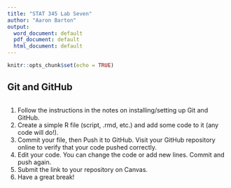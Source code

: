 ---
title: "STAT 345 Lab Seven"
author: "Aaron Barton"
output:
  word_document: default
  pdf_document: default
  html_document: default
---


```{r setup, include=FALSE}
knitr::opts_chunk$set(echo = TRUE)
```

## Git and GitHub
```{r}

```

1. Follow the instructions in the notes on installing/setting up Git and GitHub.
2. Create a simple R file (script, .rmd, etc.) and add some code to it (any code will do!).
3. Commit your file, then Push it to GitHub. Visit your GitHub repository online to verify that your code pushed correctly.
4. Edit your code. You can change the code or add new lines. Commit and push again.
5. Submit the link to your repository on Canvas.
6. Have a great break!

